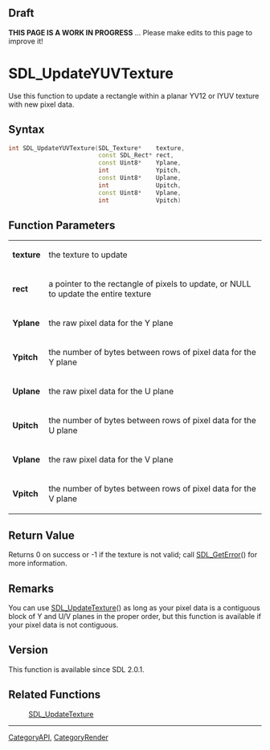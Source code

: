 == Draft ==

'''THIS PAGE IS A WORK IN PROGRESS''' ... Please make edits to this page to improve it!



<!-- #*^*^*^*^*See https://wiki.libsdl.org/SGFunctions for details on editing this page*^*^*^*^* -->


= SDL_UpdateYUVTexture =
Use this function to update a rectangle within a planar YV12 or IYUV texture with new pixel data.




== Syntax ==
<syntaxhighlight lang='c++'>
int SDL_UpdateYUVTexture(SDL_Texture*    texture,
                         const SDL_Rect* rect,
                         const Uint8*    Yplane,
                         int             Ypitch,
                         const Uint8*    Uplane,
                         int             Upitch,
                         const Uint8*    Vplane,
                         int             Vpitch)
</syntaxhighlight>


== Function Parameters ==
{|
|'''texture'''
|the texture to update
|-
|'''rect'''
|a pointer to the rectangle of pixels to update, or NULL to update the entire texture
|-
|'''Yplane'''
|the raw pixel data for the Y plane
|-
|'''Ypitch'''
|the number of bytes between rows of pixel data for the Y plane
|-
|'''Uplane'''
|the raw pixel data for the U plane
|-
|'''Upitch'''
|the number of bytes between rows of pixel data for the U plane
|-
|'''Vplane'''
|the raw pixel data for the V plane
|-
|'''Vpitch'''
|the number of bytes between rows of pixel data for the V plane
|}


== Return Value ==
Returns 0 on success or -1 if the texture is not valid; call [[SDL_GetError]]() for more information.



== Remarks ==
You can use [[SDL_UpdateTexture]]() as long as your pixel data is a contiguous block of Y and U/V planes in the proper order, but this function is available if your pixel data is not contiguous.

== Version ==
This function is available since SDL 2.0.1.

== Related Functions ==
:[[SDL_UpdateTexture]]

----
[[CategoryAPI]], [[CategoryRender]]
<!-- #See the Style Guide for instructions on editing the footer. -->

